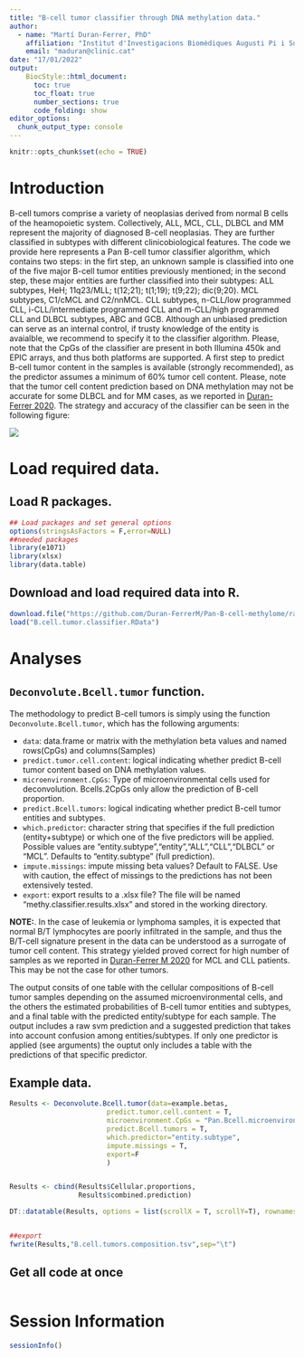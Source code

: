 ```yaml
---
title: "B-cell tumor classifier through DNA methylation data."
author: 
  - name: "Martí Duran-Ferrer, PhD"
    affiliation: "Institut d'Investigacions Biomèdiques Augusti Pi i Sunyer (IDIBAPS), Barcelona, Spain."
    email: "maduran@clinic.cat"
date: "17/01/2022"
output: 
    BiocStyle::html_document:
      toc: true
      toc_float: true
      number_sections: true
      code_folding: show
editor_options: 
  chunk_output_type: console
---
```


```r
knitr::opts_chunk$set(echo = TRUE)
```

# Introduction
B-cell tumors comprise a variety of neoplasias derived from normal B cells of the heamopoietic system. Collectively, ALL, MCL, CLL, DLBCL and MM represent the majority of diagnosed B-cell neoplasias. They are further classified in subtypes with different clinicobiological features. The code we provide here represents a Pan B-cell tumor classifier algorithm, which contains two steps: in the firt step, an unknown sample is classified into one of the five major B-cell tumor entities previously mentioned; in the second step, these major entities are further classified into their subtypes: ALL subtypes, HeH; 11q23/MLL; t(12;21); t(1;19); t(9;22); dic(9;20). MCL subtypes, C1/cMCL and C2/nnMCL. CLL subtypes, n-CLL/low programmed CLL, i-CLL/intermediate programmed CLL and m-CLL/high programmed CLL and DLBCL subtypes, ABC and GCB. Although an unbiased prediction can serve as an internal control, if trusty knowledge of the entity is avaialble, we recommend to specify it to the classifier algorithm. Please, note that the CpGs of the classifier are present in both Illumina 450k and EPIC arrays, and thus both platforms are supported. A first step to predict B-cell tumor content in the samples is available (strongly recommended), as the predictor assumes a minimum of 60% tumor cell content. Please, note that the tumor cell content prediction based on DNA methylation may not be accurate for some DLBCL and for MM cases, as we reported in [Duran-Ferrer 2020](https://www.nature.com/articles/s43018-020-00131-2). The strategy and accuracy of the classifier can be seen in the following figure:


![](../images/classifier.png)

# Load required data.

## Load R packages.

```r

## Load packages and set general options
options(stringsAsFactors = F,error=NULL)
##needed packages
library(e1071)
library(xlsx)
library(data.table)

```

## Download and load required data into R.

```r

download.file("https://github.com/Duran-FerrerM/Pan-B-cell-methylome/raw/master/Data/B.cell.tumor.classifier.RData", destfile = "B.cell.tumor.classifier.RData", method="libcurl")
load("B.cell.tumor.classifier.RData")

```

# Analyses

## `Deconvolute.Bcell.tumor` function.
The methodology to predict B-cell tumors is simply using the function `Deconvolute.Bcell.tumor`, which has the following arguments:

  * `data`: data.frame or matrix with the methylation beta values and named rows(CpGs) and columns(Samples)
  * `predict.tumor.cell.content`: logical indicating whether predict B-cell tumor content based on DNA methylation values.
  * `microenvironment.CpGs`: Type of microenvironmental cells used for deconvolution. Bcells.2CpGs only allow the prediction of B-cell proportion.
  * `predict.Bcell.tumors`: logical indicating whether predict B-cell tumor entities and subtypes.
  * `which.predictor`: character string that specifies if the full prediction (entity+subtype) or which one of the five predictors will be applied. Possible values are "entity.subtype","entity","ALL","CLL","DLBCL" or "MCL". Defaults to "entity.subtype" (full prediction).
  * `impute.missings`: impute missing beta values? Default to FALSE. Use with caution, the effect of missings to the predictions has not been extensively tested.
  * `export`: export results to a .xlsx file? The file will be named "methy.classifier.results.xlsx" and stored in the working directory.

**NOTE:**. In the case of leukemia or lymphoma samples, it is expected that normal B/T lymphocytes are poorly infiltrated in the sample, and thus the B/T-cell signature present in the data can be understood as a surrogate of tumor cell content. This strategy yielded proved correct for high number of samples as we reported in [Duran-Ferrer M 2020](https://www.nature.com/articles/s43018-020-00131-2) for MCL and CLL patients. This may be not the case for other tumors.

The output consits of one table with the cellular compositions of B-cell tumor samples depending on the assumed microenvironmental cells, and the others the estimated probabilities of B-cell tumor entities and subtypes, and a final table with the predicted entity/subtype for each sample. The output includes a raw svm prediction and a suggested prediction that takes into account confusion among entities/subtypes. If only one predictor is applied (see arguments) the ouptut only includes a table with the predictions of that specific predictor.

## Example data.

```r

Results <- Deconvolute.Bcell.tumor(data=example.betas,
                        predict.tumor.cell.content = T,
                        microenvironment.CpGs = "Pan.Bcell.microenvironment",
                        predict.Bcell.tumors = T,
                        which.predictor="entity.subtype",
                        impute.missings = T,
                        export=F
                        )


Results <- cbind(Results$Cellular.proportions,
                 Results$combined.prediction)

DT::datatable(Results, options = list(scrollX = T, scrollY=T), rownames = F)


##export
fwrite(Results,"B.cell.tumors.composition.tsv",sep="\t")

```

## Get all code at once
```r
```


# Session Information

```r

sessionInfo()

```